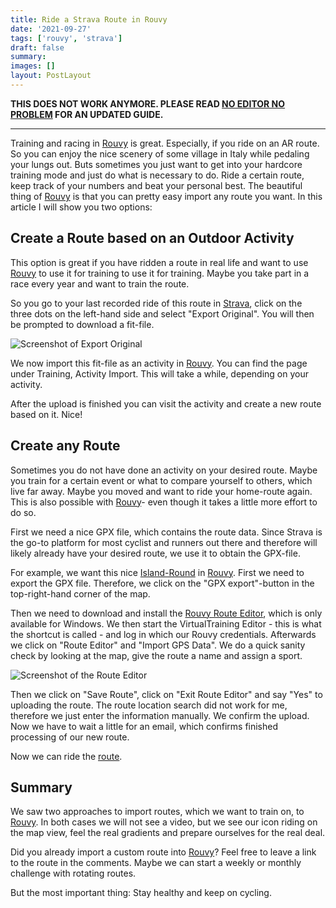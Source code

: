 ```yaml
---
title: Ride a Strava Route in Rouvy
date: '2021-09-27'
tags: ['rouvy', 'strava']
draft: false
summary:
images: []
layout: PostLayout
---
```


**THIS DOES NOT WORK ANYMORE. PLEASE READ [NO EDITOR NO PROBLEM](/blog/no-editor-no-problem-ride-a-strava-route-in-rouvy) FOR AN UPDATED GUIDE.**

---

Training and racing in [Rouvy](https://rouvy.com) is great. Especially, if you
ride on an AR route. So you can enjoy the nice scenery of some village in Italy
while pedaling your lungs out. Buts sometimes you just want to get into your
hardcore training mode and just do what is necessary to do. Ride a certain route, keep
track of your numbers and beat your personal best. The beautiful thing of
[Rouvy](https://rouvy.com) is that you can pretty easy import any route you
want. In this article I will show you two options:

## Create a Route based on an Outdoor Activity

This option is great if you have ridden a route in real life and want to use
[Rouvy](https://rouvy.com) to use it for training to use it for training. Maybe
you take part in a race every year and want to train the route.

So you go to your last recorded ride of this route in
[Strava](https://strava.com), click on the three dots on the left-hand side and
select "Export Original". You will then be prompted to download a fit-file.

![Screenshot of Export Original](/static/images/blog/ride-a-strava-route-in-rouvy/export-original.png)

We now import this fit-file as an activity in [Rouvy](https://rouvy.com). You
can find the page under Training, Activity Import. This will take a while,
depending on your activity.

After the upload is finished you can visit the activity and create a new route
based on it. Nice!

## Create any Route

Sometimes you do not have done an activity on your desired route. Maybe you
train for a certain event or what to compare yourself to others, which live far
away. Maybe you moved and want to ride your home-route again. This is also
possible with [Rouvy](https://rouvy.com)- even though it takes a little more
effort to do so.

First we need a nice GPX file, which contains the route data. Since Strava is
the go-to platform for most cyclist and runners out there and therefore will
likely already have your desired route, we use it to obtain the GPX-file.

For example, we want this nice
[Island-Round](https://www.strava.com/routes/197143?%24android_url=https%3A%2F%2Fplay.google.com%2Fstore%2Fapps%2Fdetails%3Fid%3Dcom.strava%26hl%3Den&%24deeplink_path=strava%3A%2F%2Froutes%2F197143&%24ios_url=https%3A%2F%2Fitunes.apple.com%2Fus%2Fapp%2Fstrava-running-and-cycling-gps%2Fid426826309%3Fmt%3D8&channel=local&strava_deeplink_url=strava%3A%2F%2Froutes%2F197143&tags=view%20route&_branch_match_id=971118424543972605)
in [Rouvy](https://rouvy.com). First we need to export the GPX file. Therefore,
we click on the "GPX export"-button in the top-right-hand corner of the map.

Then we need to download and install the [Rouvy Route
Editor](https://cdn.rouvy.com/downloads/setup_virtualtraining_editor.exe), which
is only available for Windows. We then start the VirtualTraining Editor - this
is what the shortcut is called - and log in which our Rouvy credentials.
Afterwards we click on "Route Editor" and "Import GPS Data". We do a quick
sanity check by looking at the map, give the route a name and assign a sport.

![Screenshot of the Route Editor](/static/images/blog/ride-a-strava-route-in-rouvy/route-editor.png)

Then we click on "Save Route", click on "Exit Route Editor" and say "Yes" to
uploading the route. The route location search did not work for me, therefore we
just enter the information manually. We confirm the upload. Now we have to wait
a little for an email, which confirms finished processing of our new route.

Now we can ride the [route](https://my.rouvy.com/virtual-routes/detail/80639).

## Summary

We saw two approaches to import routes, which we want to train on, to
[Rouvy](https://rouvy.com). In both cases we will not see a video, but we see
our icon riding on the map view, feel the real gradients and prepare ourselves for
the real deal.

Did you already import a custom route into [Rouvy](https://rouvy.com)? Feel
free to leave a link to the route in the comments. Maybe we can start a weekly
or monthly challenge with rotating routes.

But the most important thing: Stay healthy and keep on cycling.

<BlogNewsletterForm />
